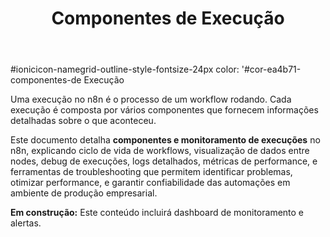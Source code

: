﻿---
sidebar_position: 1
title: Componentes de Execução
sidebar_label: Componentes de Execução
---

#ionicicon-namegrid-outline-style-fontsize-24px color: '#cor-ea4b71-componentes-de Execução

Uma execução no n8n é o processo de um workflow rodando. Cada execução é composta por vários componentes que fornecem informações detalhadas sobre o que aconteceu.

Este documento detalha **componentes e monitoramento de execuções** no n8n, explicando ciclo de vida de workflows, visualização de dados entre nodes, debug de execuções, logs detalhados, métricas de performance, e ferramentas de troubleshooting que permitem identificar problemas, otimizar performance, e garantir confiabilidade das automações em ambiente de produção empresarial.

<div class="em-construcao">

  <strong>Em construção:</strong> Este conteúdo incluirá dashboard de monitoramento e alertas.
</div>

